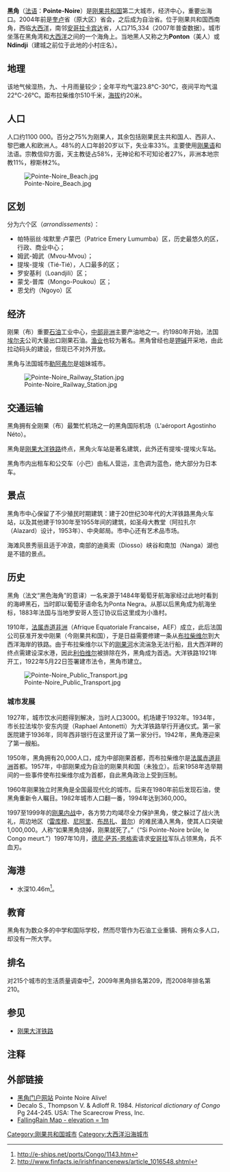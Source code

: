 {{Infobox settlement
<!--See the Table at Infobox Settlement for all fields and descriptions of usage-->
<!-- Basic info  ---------------->
|official_name          =黑角<br>Pointe-Noire
|other_name             =
|native_name            =  <!-- for cities whose native name is not in English -->
|nickname               =
|settlement_type        = <!--For Town or Village (Leave blank for the default City)-->
|motto                  =
|image_skyline          = Pointe-Noire Railway Station.jpg
|imagesize              =
|image_caption          = [[黑角車站|黑角車站]]
|image_flag             =
|flag_size              =
|image_seal             =
|seal_size              =
|image_shield           =
|shield_size            =
|image_blank_emblem     =
|blank_emblem_type      =
|blank_emblem_size      =
|image_map              = Pointe-Noire  in Congo.svg
|mapsize                =  200px
|map_caption            =
|image_map1             =
|mapsize1               =
|map_caption1           =
|image_dot_map          =
|dot_mapsize            =
|dot_map_caption        =
|dot_x =  |dot_y =
|pushpin_map            = Republic of the Congo<!-- the name of a location map as per http://en.wikipedia.org/wiki/Template:Location_map -->
|pushpin_label_position =bottom
|pushpin_map_caption    =Location in the Republic of the Congo<!-- Location ------------------>
|subdivision_type       = Country
|subdivision_name       = [[File:Flag_of_the_Republic_of_the_Congo.svg|25px]] [[刚果共和国|刚果共和国]]
|subdivision_type1      = [[刚果共和国行政区划|刚果共和国行政区划]]
|subdivision_name1      = [[黑角|黑角]]
|subdivision_type2      = {{tsl|en|Communes of the Republic of the Congo}}
|subdivision_name2      = 黑角
|subdivision_type3      =
|subdivision_name3      =
|subdivision_type4      =
|subdivision_name4      =
<!-- Politics ----------------->
|government_footnotes   =
|government_type        =
|leader_title           = 市長
|leader_name            = {{tsl|en|Roland Bouiti-Viaudo}} ({{tsl|en|Action Movement for Renewal}})
|leader_title1          =  <!-- for places with, say, both a mayor and a city manager -->
|leader_name1           =
|leader_title2          =
|leader_name2           =
|leader_title3          =
|leader_name3           =
|leader_title4          =
|leader_name4           =
|established_title      = 建立
|established_date       = 1883
|established_title2     =  <!-- Incorporated (town) -->
|established_date2      =
|established_title3     =  <!-- Incorporated (city) -->
|established_date3      =
<!-- Area    --------------------->
|area_magnitude         =
|area_footnotes           =
|area_total_km2           = 1144
|area_land_km2            = <!--See table @ Template:Infobox Settlement for details on automatic unit conversion-->
|area_water_km2           =
|area_total_sq_mi         =
|area_land_sq_mi          =
|area_water_sq_mi         =
|area_water_percent       =
|area_urban_km2           =
|area_urban_sq_mi         =
|area_metro_km2           =
|area_metro_sq_mi         =
|area_blank1_title        =
|area_blank1_km2          =
|area_blank1_sq_mi        =
<!-- Population   ----------------------->
|population_as_of               = 2007<ref>{{cite web|url=http://www.world-gazetteer.com/wg.php?x=&men=gcis&lng=en&des=gamelan&srt=pnan&col=dhoq&msz=1500&geo=-48|title=Estimation at World Gazetteer|archiveurl=https://archive.is/20130105085800/http://www.world-gazetteer.com/wg.php?x=&men=gcis&lng=en&des=gamelan&srt=pnan&col=dhoq&msz=1500&geo=-48|archivedate=2013-01-05|deadurl=yes|accessdate=2017-06-27}}</ref>
|population_footnotes           =
|population_note                =
|population_total               = 715334
|population_density_km2         = auto
|population_density_sq_mi       =
|population_metro               =
|population_density_metro_km2   =
|population_density_metro_sq_mi =
|population_urban               =
|population_density_urban_km2   =
|population_density_urban_sq_mi =
|population_blank1_title        =Ethnicities
|population_blank1              =
|population_blank2_title        =Religions
|population_blank2              =
|population_density_blank1_km2 =
|population_density_blank1_sq_mi =
<!-- General information  --------------->
|timezone               =
|utc_offset             =
|timezone_DST           =
|utc_offset_DST         =
|coordinates            = {{coord|04|46|43|S|11|51|49|E|region:CG|display=inline}}
|elevation_footnotes    =  <!--for references: use <ref> tags-->
|elevation_m            = 14
|elevation_ft           = <!-- accord. to Google Earth-->
<!-- Area/postal codes & others -------->
|postal_code_type       =  <!-- enter ZIP code, Postcode, Post code, Postal code... -->
|postal_code            =
|area_code              = 242
|blank_name             =
|blank_info             =
|blank1_name            =
|blank1_info            =
|website                = [http://www.pointenoireinformation.com www.pointenoireinformation.com]
|footnotes              =
}}
'''黑角'''（[[法语|法语]]：'''Pointe-Noire'''）是[[刚果共和国|刚果共和国]]第二大城市，经济中心，重要出海口。2004年前是[[奎卢|奎卢]]省（原大区）省会，之后成为自治省。位于刚果共和国西南角，西临[[大西洋|大西洋]]，南邻[[安哥拉|安哥拉]][[卡宾达|卡宾达]]省，人口715,334（2007年普查数据）。城市坐落在黑角湾和[[大西洋|大西洋]]之间的一个海角上。当地黑人又称之为'''Ponton'''（美人）或'''Ndindji'''（建城之前位于此地的小村庄名）。

==地理==
该地气候湿热，九、十月雨量较少；全年平均气温23.8°C-30°C，夜间平均气温22°C-26°C。距布拉柴维尔510千米，[[海拔|海拔]]约20米。

==人口==
人口约1100 000。百分之75%为刚果人，其余包括刚果民主共和国人、西非人、黎巴嫩人和欧洲人。48%的人口年龄20岁以下，失业率33%。主要使用[[刚果语|刚果语]]和法语。宗教信仰方面，天主教徒占58%，无神论和不可知论者27%，非洲本地宗教11%，穆斯林2%。

[[File:Pointe-Noire_Beach.jpg|thumb]]

==区划==
分为六个区（''arrondissements''）：
*帕特丽丝·埃默里·卢蒙巴（Patrice Emery Lumumba）区，历史最悠久的区，行政、商业中心；
*姆武-姆武（Mvou-Mvou）；
*提埃-提埃（Tié-Tié），人口最多的区；
*罗安基利（Loandjili）区； 
*蒙戈-普库（Mongo-Poukou）区；
*恩戈约（Ngoyo）区

==经济==
刚果（布）重要[[石油|石油]]工业中心，[[中部非洲|中部非洲]]主要产油地之一。约1980年开始，法国[[埃尔夫|埃尔夫]]公司大量出口刚果石油。[[渔业|渔业]]也较为著名。黑角曾经也是[[钾碱|钾碱]]开采地，由此拉动码头的建设，但现已不对外开放。

黑角与法国城市[[勒阿弗尔|勒阿弗尔]]是姐妹城市。

[[File:Pointe-Noire_Railway_Station.jpg|thumb]]
==交通运输==
黑角拥有全刚果（布）最繁忙机场之一的黑角国际机场（L'aéroport Agostinho Néto）。

黑角是[[刚果大洋铁路|刚果大洋铁路]]终点，黑角火车站是著名建筑，此外还有提埃-提埃火车站。

黑角市内出租车和公交车（小巴）由私人营运，主色调为蓝色，绝大部分为日本车。

==景点==

黑角市中心保留了不少殖民时期建筑：建于20世纪30年代的大洋铁路黑角火车站，以及其他建于1930年至1955年间的建筑，如圣母大教堂（阿拉扎尔（Alazard）设计，1953年）、中央邮局。市中心还有艺术品市场。

海滩风景秀丽且适于冲浪，南部的迪奥索（Diosso）峡谷和南加（Nanga）湖也是不错的景点。

==历史==
黑角（法文“黑色海角”的意译）一名来源于1484年葡萄牙航海家经过此地时看到的海岬黑石，当时即以葡萄牙语命名为Ponta Negra。从那以后黑角成为航海坐标，1883年法国与当地罗安哥人签订协议后这里成为小渔村。

1910年，[[法属赤道非洲|法属赤道非洲]]（Afrique Equatoriale Francaise，AEF）成立，此后法国公司获准开发中刚果（今刚果共和国），于是日益需要修建一条从[[布拉柴维尔|布拉柴维尔]]到大西洋海岸的铁路。由于布拉柴维尔以下的[[刚果河|刚果河]]水流湍急无法行船，且大西洋畔的终点需建设深水港，因此[[利伯维尔|利伯维尔]]被排除在外，黑角成为首选。大洋铁路1921年开工，1922年5月22日签署建市法令，黑角市建立。

[[File:Pointe-Noire_Public_Transport.jpg|thumb]]
===城市发展===
1927年，城市饮水问题得到解决，当时人口3000。机场建于1932年。1934年，市长拉法埃尔·安东内提（Raphael Antonetti）为大洋铁路举行开通仪式。第一家医院建于1936年，同年西非银行在这里开设了第一家分行。1942年，黑角港迎来了第一艘船。

1950年，黑角拥有20,000人口，成为中部刚果首都，而布拉柴维尔是[[法属赤道非洲|法属赤道非洲]]首都。1957年，中部刚果成为自治的刚果共和国（未独立）。后来1958年选举期间的一些事件使布拉柴维尔成为首都，自此黑角政治上受到压制。

1960年刚果独立时黑角是全国最现代化的城市。后来在1980年前后发现石油，使黑角重新令人瞩目。1982年城市人口翻一番，1994年达到360,000。

1997至1999年的[[刚果共和国内战|刚果内战]]中，各方势力均竭尽全力保护黑角，使之躲过了战火洗礼，周边地区（[[雷库穆|雷库穆]]、[[尼阿里|尼阿里]]、[[布昂扎|布昂扎]]、[[普尔|普尔]]）的难民涌入黑角，使其人口突破1,000,000。人称“如果黑角烧掉，刚果就死了。”（“Si Pointe-Noire brûle, le Congo meurt.”）1997年10月，[[德尼·萨苏-恩格索|德尼·萨苏-恩格索]]请求[[安哥拉|安哥拉]]军队占领黑角，兵不血刃。

== 海港 ==
*水深10.46m<ref>[http://e-ships.net/ports/Congo/1143.htm http://e-ships.net/ports/Congo/1143.htm]</ref>。

== 教育 ==
黑角有为数众多的中学和国际学校，然而尽管作为石油工业重镇、拥有众多人口，却没有一所大学。

==排名==
对215个城市的生活质量调查中<ref>[http://www.finfacts.ie/irishfinancenews/article_1016548.shtml http://www.finfacts.ie/irishfinancenews/article_1016548.shtml]</ref>，2009年黑角排名第209，而2008年排名第210。 

==参见==
*[[刚果大洋铁路|刚果大洋铁路]]

==注释==
{{reflist}}

== 外部链接 ==
* [https://web.archive.org/web/20161005032555/http://pointenoirealive.com/ 黑角门户网站] Pointe Noire Alive!
* Decalo S., Thompson V. & Adloff R. 1984. ''Historical dictionary of Congo'' Pg 244-245. USA: The Scarecrow Press, Inc. 
* [http://www.fallingrain.com/world/CF/4/PointeNoire.html FallingRain Map - elevation = 1m]

[[Category:刚果共和国城市|Category:刚果共和国城市]]
[[Category:大西洋沿海城市|Category:大西洋沿海城市]]